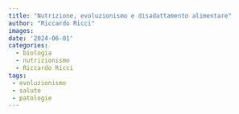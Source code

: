 ```yaml
---
title: "Nutrizione, evoluzionismo e disadattamento alimentare"
author: "Riccardo Ricci"
images:
date: '2024-06-01'
categories:
  - biologia
  - nutrizionismo
  - Riccardo Ricci
tags:
 - evoluzionismo
 - salute
 - patologie
---
```

